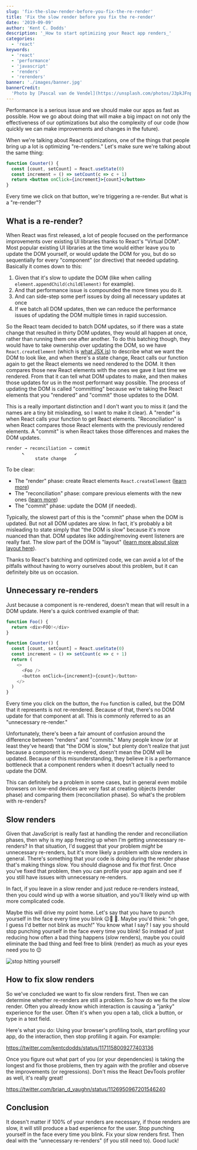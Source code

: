 ```yaml
---
slug: 'fix-the-slow-render-before-you-fix-the-re-render'
title: 'Fix the slow render before you fix the re-render'
date: '2019-09-09'
author: 'Kent C. Dodds'
description: '_How to start optimizing your React app renders_'
categories:
  - 'react'
keywords:
  - 'react'
  - 'performance'
  - 'javascript'
  - 'renders'
  - 'rerenders'
banner: './images/banner.jpg'
bannerCredit:
  'Photo by [Pascal van de Vendel](https://unsplash.com/photos/J3pkJFnpDkM)'
---
```



Performance is a serious issue and we should make our apps as fast as possible.
How we go about doing that will make a big impact on not only the effectiveness
of our optimizations but also the complexity of our code (how quickly we can
make improvements and changes in the future).

When we're talking about React optimizations, one of the things that people
bring up a lot is optimizing "re-renders." Let's make sure we're talking about
the same thing:

```jsx
function Counter() {
  const [count, setCount] = React.useState(0)
  const increment = () => setCount(c => c + 1)
  return <button onClick={increment}>{count}</button>
}
```

<Layout>
  <Counter />
</Layout>

Every time we click on that button, we're triggering a re-render. But what is a
"re-render"?

## What is a re-render?

When React was first released, a lot of people focused on the performance
improvements over existing UI libraries thanks to React's "Virtual DOM". Most
popular existing UI libraries at the time would either leave you to update the
DOM yourself, or would update the DOM for you, but do so sequentially for every
"component" (or directive) that needed updating. Basically it comes down to
this:

1. Given that it's slow to update the DOM (like when calling
   `element.appendChild(childElement)` for example).
2. And that performance issue is compounded the more times you do it.
3. And can side-step some perf issues by doing all necessary updates at once
4. If we batch all DOM updates, then we can reduce the performance issues of
   updating the DOM multiple times in rapid succession.

So the React team decided to batch DOM updates, so if there was a state change
that resulted in thirty DOM updates, they would all happen at once, rather than
running them one after another. To do this batching though, they would have to
take ownership over updating the DOM, so we have `React.createElement` (which is
[what JSX is](/blog/what-is-jsx)) to describe what we want the DOM to look like,
and when there's a state change, React calls our function again to get the React
elements we need rendered to the DOM. It then compares those new React elements
with the ones we gave it last time we rendered. From that it can tell what DOM
updates to make, and then makes those updates for us in the most performant way
possible. The process of updating the DOM is called "committing" because we're
taking the React elements that you "rendered" and "commit" those updates to the
DOM.

This is a really important distinction and I don't want you to miss it (and the
names are a tiny bit misleading, so I want to make it clear). A "render" is when
React calls your function to get React elements. "Reconciliation" is when React
compares those React elements with the previously rendered elements. A "commit"
is when React takes those differences and makes the DOM updates.

```
render → reconciliation → commit
      ↖                   ↙
           state change
```

To be clear:

- The "render" phase: create React elements `React.createElement`
  ([learn more](/blog/what-is-jsx))
- The "reconciliation" phase: compare previous elements with the new ones
  ([learn more](https://reactjs.org/docs/reconciliation.html))
- The "commit" phase: update the DOM (if needed).

Typically, the slowest part of this is the "commit" phase when the DOM is
updated. But not all DOM updates are slow. In fact, it's probably a bit
misleading to state simply that "the DOM is slow" because it's more nuanced than
that. DOM updates like adding/removing event listeners are really fast. The slow
part of the DOM is "layout"
([learn more about slow layout here](https://www.youtube.com/watch?v=3bc71-xzoWA)).

Thanks to React's batching and optimized code, we can avoid a lot of the
pitfalls without having to worry ourselves about this problem, but it can
definitely bite us on occasion.

## Unnecessary re-renders

Just because a component is re-rendered, doesn't mean that will result in a DOM
update. Here's a quick contrived example of that:

```javascript
function Foo() {
  return <div>FOO!</div>
}

function Counter() {
  const [count, setCount] = React.useState(0)
  const increment = () => setCount(c => c + 1)
  return (
    <>
      <Foo />
      <button onClick={increment}>{count}</button>
    </>
  )
}
```

Every time you click on the button, the `Foo` function is called, but the DOM
that it represents is not re-rendered. Because of that, there's no DOM update
for that component at all. This is commonly referred to as an "unnecessary
re-render."

Unfortunately, there's been a fair amount of confusion around the difference
between "renders" and "commits." Many people know (or at least they've heard)
that "the DOM is slow," but plenty don't realize that just because a component
is re-rendered, doesn't mean the DOM will be updated. Because of this
misunderstanding, they believe it is a performance bottleneck that a component
renders when it doesn't actually need to update the DOM.

This can definitely be a problem in some cases, but in general even mobile
browsers on low-end devices are very fast at creating objects (render phase) and
comparing them (reconciliation phase). So what's the problem with re-renders?

## Slow renders

Given that JavaScript is really fast at handling the render and reconciliation
phases, then why is my app freezing up when I'm getting unnecessary re-renders?
In that situation, I'd suggest that your problem _might_ be unnecessary
re-renders, but it's more likely a problem with slow renders in general. There's
something that your code is doing during the render phase that's making things
slow. You should diagnose and fix _that_ first. Once you've fixed that problem,
then you can profile your app again and see if you still have issues with
unnecessary re-renders.

In fact, if you leave in a slow render and just reduce re-renders instead, then
you could wind up with a worse situation, and you'll likely wind up with more
complicated code.

Maybe this will drive my point home. Let's say that you have to punch yourself
in the face every time you blink 😉🤛 🥴. Maybe you'd think: "oh gee, I guess
I'd better not blink as much!" You know what I say? I say you should stop
punching yourself in the face every time you blink! So instead of just reducing
how often a bad thing happens (_slow_ renders), maybe you could eliminate the
bad thing and feel free to blink (render) as much as your eyes need you to 😉

![stop hitting yourself](./images/stop-hitting-yourself.gif)

## How to fix slow renders

So we've concluded we want to fix slow renders first. Then we can determine
whether re-renders are still a problem. So how do we fix the slow render. Often
you already know which interaction is causing a "janky" experience for the user.
Often it's when you open a tab, click a button, or type in a text field.

Here's what you do: Using your browser's profiling tools, start profiling your
app, do the interaction, then stop profiling it again. For example:

https://twitter.com/kentcdodds/status/1171158009277403136

Once you figure out what part of you (or your dependencies) is taking the
longest and fix those problems, then try again with the profiler and observe the
improvements (or regressions). Don't miss the React DevTools profiler as well,
it's really great!

https://twitter.com/brian_d_vaughn/status/1126950967201546240

## Conclusion

It doesn't matter if 100% of your renders are necessary, if those renders are
slow, it will still produce a bad experience for the user. Stop punching
yourself in the face every time you blink. Fix your slow renders first. Then
deal with the "unnecessary re-renders" (if you still need to). Good luck!
